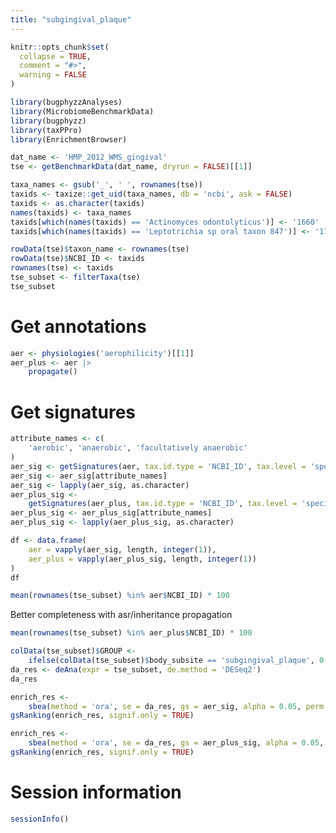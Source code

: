 ```yaml
---
title: "subgingival_plaque"
---
```


```r
knitr::opts_chunk$set(
  collapse = TRUE,
  comment = "#>",
  warning = FALSE
)
```

```r
library(bugphyzzAnalyses)
library(MicrobiomeBenchmarkData)
library(bugphyzz)
library(taxPPro)
library(EnrichmentBrowser)
```


```r
dat_name <- 'HMP_2012_WMS_gingival'
tse <- getBenchmarkData(dat_name, dryrun = FALSE)[[1]]
```

```r
taxa_names <- gsub('_', ' ', rownames(tse))
taxids <- taxize::get_uid(taxa_names, db = 'ncbi', ask = FALSE)
taxids <- as.character(taxids)
names(taxids) <- taxa_names
taxids[which(names(taxids) == 'Actinomyces odontolyticus')] <- '1660'
taxids[which(names(taxids) == 'Leptotrichia sp oral taxon 847')] <- '1785996'
```


```r
rowData(tse)$taxon_name <- rownames(tse)
rowData(tse)$NCBI_ID <- taxids
rownames(tse) <- taxids
tse_subset <- filterTaxa(tse)
tse_subset
```


# Get annotations

```r
aer <- physiologies('aerophilicity')[[1]]
aer_plus <- aer |> 
    propagate()
```

# Get signatures

```r
attribute_names <- c(
    'aerobic', 'anaerobic', 'facultatively anaerobic'
)
aer_sig <- getSignatures(aer, tax.id.type = 'NCBI_ID', tax.level = 'species')
aer_sig <- aer_sig[attribute_names]
aer_sig <- lapply(aer_sig, as.character)
aer_plus_sig <- 
    getSignatures(aer_plus, tax.id.type = 'NCBI_ID', tax.level = 'species')
aer_plus_sig <- aer_plus_sig[attribute_names]
aer_plus_sig <- lapply(aer_plus_sig, as.character)
```


```r
df <- data.frame(
    aer = vapply(aer_sig, length, integer(1)),
    aer_plus = vapply(aer_plus_sig, length, integer(1))
)
df
```

```r
mean(rownames(tse_subset) %in% aer$NCBI_ID) * 100

```

Better completeness with asr/inheritance propagation

```r
mean(rownames(tse_subset) %in% aer_plus$NCBI_ID) * 100
```


```r
colData(tse_subset)$GROUP <- 
    ifelse(colData(tse_subset)$body_subsite == 'subgingival_plaque', 0, 1)
da_res <- deAna(expr = tse_subset, de.method = 'DESeq2')
da_res
```


```r
enrich_res <- 
    sbea(method = 'ora', se = da_res, gs = aer_sig, alpha = 0.05, perm = 0)
gsRanking(enrich_res, signif.only = TRUE)
```

```r
enrich_res <- 
    sbea(method = 'ora', se = da_res, gs = aer_plus_sig, alpha = 0.05, perm = 0)
gsRanking(enrich_res, signif.only = TRUE)
```

# Session information

```r
sessionInfo()
```




